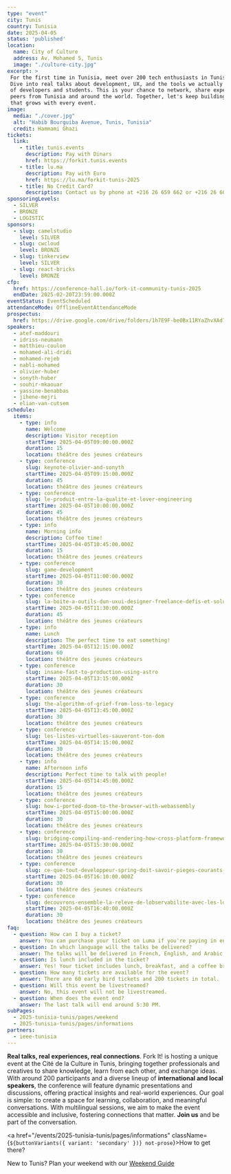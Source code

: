 ```yaml
---
type: "event"
city: Tunis
country: Tunisia
date: 2025-04-05
status: 'published'
location:
  name: City of Culture
  address: Av. Mohamed 5, Tunis
  image: "./culture-city.jpg"
excerpt: >
 For the first time in Tunisia, meet over 200 tech enthusiasts in Tunis for a Fork it! full-day event in Tunis.
 Dive into real talks about development, UX, and the tools we actually use while connecting with a vibrant community
 of developers and students. This is your chance to network, share experiences, and learn from inspiring experts and
 peers from Tunisia and around the world. Together, let's keep building a supportive, collaborative tech community.
 that grows with every event.
image:
  media: "./cover.jpg"
  alt: "Habib Bourguiba Avenue, Tunis, Tunisia"
  credit: Hammami Ghazi
tickets:
  link:
    - title: tunis.events
      description: Pay with Dinars
      href: https://forkit.tunis.events
    - title: lu.ma
      description: Pay with Euro
      href: https://lu.ma/forkit-tunis-2025
    - title: No Credit Card?
      description: Contact us by phone at +216 26 659 662 or +216 26 609 008
sponsoringLevels:
  - SILVER
  - BRONZE
  - LOGISTIC
sponsors:
  - slug: camelstudio
    level: SILVER
  - slug: cwcloud
    level: BRONZE
  - slug: tinkerview
    level: SILVER
  - slug: react-bricks
    level: BRONZE
cfp:
  href: https://conference-hall.io/fork-it-community-tunis-2025
  endDate: 2025-02-20T23:59:00.000Z
eventStatus: EventScheduled
attendanceMode: OfflineEventAttendanceMode
prospectus:
  href: https://drive.google.com/drive/folders/1h7E9F-be0Bx11RYaZhvXAd73aKo26_47
speakers:
  - atef-maddouri
  - idriss-neumann
  - matthieu-coulon
  - mohamed-ali-dridi
  - mohamed-rejeb
  - nabli-mohamed
  - olivier-huber
  - sonyth-huber
  - souhir-mkaouar
  - yassine-benabbas
  - jihene-mejri
  - elian-van-cutsem
schedule:
  items:
    - type: info
      name: Welcome
      description: Visitor reception
      startTime: 2025-04-05T09:00:00.000Z
      duration: 15
      location: théâtre des jeunes créateurs
    - type: conference
      slug: keynote-olivier-and-sonyth
      startTime: 2025-04-05T09:15:00.000Z
      duration: 45
      location: théâtre des jeunes créateurs
    - type: conference
      slug: le-produit-entre-la-qualite-et-lover-engineering
      startTime: 2025-04-05T10:00:00.000Z
      duration: 45
      location: théâtre des jeunes créateurs
    - type: info
      name: Morning info
      description: Coffee time!
      startTime: 2025-04-05T10:45:00.000Z
      duration: 15
      location: théâtre des jeunes créateurs
    - type: conference
      slug: game-development
      startTime: 2025-04-05T11:00:00.000Z
      duration: 30
      location: théâtre des jeunes créateurs
    - type: conference
      slug: la-boite-a-outils-dun-uxui-designer-freelance-defis-et-solutions
      startTime: 2025-04-05T11:30:00.000Z
      duration: 45
      location: théâtre des jeunes créateurs
    - type: info
      name: Lunch
      description: The perfect time to eat something!
      startTime: 2025-04-05T12:15:00.000Z
      duration: 60
      location: théâtre des jeunes créateurs
    - type: conference
      slug: insane-fast-to-production-using-astro
      startTime: 2025-04-05T13:15:00.000Z
      duration: 30
      location: théâtre des jeunes créateurs
    - type: conference
      slug: the-algorithm-of-grief-from-loss-to-legacy
      startTime: 2025-04-05T13:45:00.000Z
      duration: 30
      location: théâtre des jeunes créateurs
    - type: conference
      slug: les-listes-virtuelles-sauveront-ton-dom
      startTime: 2025-04-05T14:15:00.000Z
      duration: 30
      location: théâtre des jeunes créateurs
    - type: info
      name: Afternoon info
      description: Perfect time to talk with people!
      startTime: 2025-04-05T14:45:00.000Z
      duration: 15
      location: théâtre des jeunes créateurs
    - type: conference
      slug: how-i-ported-doom-to-the-browser-with-webassembly
      startTime: 2025-04-05T15:00:00.000Z
      duration: 30
      location: théâtre des jeunes créateurs
    - type: conference
      slug: bridging-compiling-and-rendering-how-cross-platform-frameworks-work
      startTime: 2025-04-05T15:30:00.000Z
      duration: 30
      location: théâtre des jeunes créateurs
    - type: conference
      slug: ce-que-tout-developpeur-spring-doit-savoir-pieges-courants-et-techniques-defficacite
      startTime: 2025-04-05T16:10:00.000Z
      duration: 30
      location: théâtre des jeunes créateurs
    - type: conference
      slug: decouvrons-ensemble-la-releve-de-lobservabilite-avec-les-logs-et-traces-quickwit
      startTime: 2025-04-05T16:40:00.000Z
      duration: 30
      location: théâtre des jeunes créateurs
faq:
  - question: How can I buy a ticket?
    answer: You can purchase your ticket on Luma if you're paying in euros, or on Tunis Events if you prefer to pay in Tunisian dinars. If you don't have a credit card, you can call +216 26 659 662 or +216 26 609 008, and they will assist you in purchasing a physical ticket.
  - question: In which language will the talks be delivered?
    answer: The talks will be delivered in French, English, and Arabic.
  - question: Is lunch included in the ticket?
    answer: Yes! Your ticket includes lunch, breakfast, and a coffee break at the end of the day.
  - question: How many tickets are available for the event?
    answer: There are 60 early bird tickets and 200 tickets in total.
  - question: Will this event be livestreamed?
    answer: No, this event will not be livestreamed.
  - question: When does the event end?
    answer: The last talk will end around 5:30 PM.
subPages:
  - 2025-tunisia-tunis/pages/weekend
  - 2025-tunisia-tunis/pages/informations
partners:
  - ieee-tunisia
---
```



**Real talks, real experiences, real connections**. Fork It! is hosting a unique event at the Cité de la Culture in Tunis, bringing together professionals and creatives to share knowledge, learn from each other, and exchange ideas.
With around 200 participants and a diverse lineup of **international and local speakers**, the conference will feature dynamic presentations and discussions, offering practical insights and real-world experiences.
Our goal is simple: to create a space for learning, collaboration, and meaningful conversations. With multilingual sessions, we aim to make the event accessible and inclusive, fostering connections that matter.
**Join us** and be part of the conversation.

<a href="/events/2025-tunisia-tunis/pages/informations" className={`${buttonVariants({ variant: 'secondary' })} not-prose`}>How to get there?</a>

New to Tunis? Plan your weekend with our [Weekend Guide](/events/2025-tunisia-tunis/pages/weekend)
